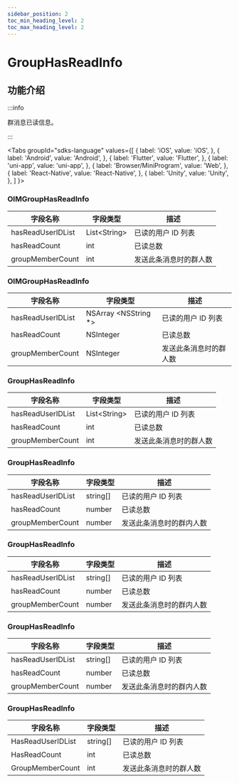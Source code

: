 ```yaml
---
sidebar_position: 2
toc_min_heading_level: 2
toc_max_heading_level: 2
---
```


# GroupHasReadInfo

## 功能介绍

:::info

群消息已读信息。

:::

<Tabs
groupId="sdks-language"
values={[
{ label: 'iOS', value: 'iOS', },
{ label: 'Android', value: 'Android', },
{ label: 'Flutter', value: 'Flutter', },
{ label: 'uni-app', value: 'uni-app', },
{ label: 'Browser/MiniProgram', value: 'Web', },
{ label: 'React-Native', value: 'React-Native', },
{ label: 'Unity', value: 'Unity', },
]
}>

<TabItem value="Flutter">

### OIMGroupHasReadInfo

| 字段名称          | 字段类型      | 描述                   |
| ----------------- | ------------- | ---------------------- |
| hasReadUserIDList | List<String\> | 已读的用户 ID 列表     |
| hasReadCount      | int           | 已读总数               |
| groupMemberCount  | int           | 发送此条消息时的群人数 |

</TabItem>

<TabItem value="iOS">

### OIMGroupHasReadInfo

| 字段名称          | 字段类型              | 描述                   |
| ----------------- | --------------------- | ---------------------- |
| hasReadUserIDList | NSArray <NSString \*> | 已读的用户 ID 列表     |
| hasReadCount      | NSInteger             | 已读总数               |
| groupMemberCount  | NSInteger             | 发送此条消息时的群人数 |

</TabItem>

<TabItem value="Android">

### GroupHasReadInfo

| 字段名称          | 字段类型      | 描述                   |
| ----------------- | ------------- | ---------------------- |
| hasReadUserIDList | List<String\> | 已读的用户 ID 列表     |
| hasReadCount      | int           | 已读总数               |
| groupMemberCount  | int           | 发送此条消息时的群人数 |

</TabItem>

<TabItem value="Web">

### GroupHasReadInfo

| 字段名称          | 字段类型 | 描述                     |
| ----------------- | -------- | ------------------------ |
| hasReadUserIDList | string[] | 已读的用户 ID 列表       |
| hasReadCount      | number   | 已读总数                 |
| groupMemberCount  | number   | 发送此条消息时的群内人数 |

</TabItem>

<TabItem value="uni-app">

### GroupHasReadInfo

| 字段名称          | 字段类型 | 描述                     |
| ----------------- | -------- | ------------------------ |
| hasReadUserIDList | string[] | 已读的用户 ID 列表       |
| hasReadCount      | number   | 已读总数                 |
| groupMemberCount  | number   | 发送此条消息时的群内人数 |

</TabItem>


<TabItem value="React-Native">

### GroupHasReadInfo

| 字段名称          | 字段类型 | 描述                     |
| ----------------- | -------- | ------------------------ |
| hasReadUserIDList | string[] | 已读的用户 ID 列表       |
| hasReadCount      | number   | 已读总数                 |
| groupMemberCount  | number   | 发送此条消息时的群内人数 |

</TabItem>

<TabItem value="Unity">

### GroupHasReadInfo 

| 字段名称          | 字段类型      | 描述                   |
| ----------------- | ------------- | ---------------------- |
| HasReadUserIDList | string[] | 已读的用户 ID 列表     |
| HasReadCount      | int           | 已读总数               |
| GroupMemberCount  | int           | 发送此条消息时的群人数 |

</TabItem>
</Tabs>

